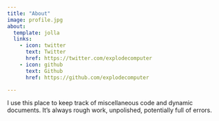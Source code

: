 ```yaml
---
title: "About"
image: profile.jpg
about:
  template: jolla
  links:
    - icon: twitter
      text: Twitter
      href: https://twitter.com/explodecomputer
    - icon: github
      text: Github
      href: https://github.com/explodecomputer

---
```


I use this place to keep track of miscellaneous code and dynamic documents. It's always rough work, unpolished, potentially full of errors.
